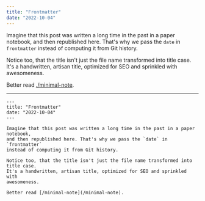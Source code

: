 ```yaml
---
title: "Frontmatter"
date: "2022-10-04"
---
```


Imagine that this post was written a long time in the past in a paper notebook,
and then republished here. That's why we pass the `date` in `frontmatter`
instead of computing it from Git history.

Notice too, that the title isn't just the file name transformed into title case.
It's a handwritten, artisan title, optimized for SEO and sprinkled with
awesomeness.

Better read [./minimal-note](./minimal-note).

---

```mdx
---
title: "Frontmatter"
date: "2022-10-04"
---

Imagine that this post was written a long time in the past in a paper notebook,
and then republished here. That's why we pass the `date` in `frontmatter`
instead of computing it from Git history.

Notice too, that the title isn't just the file name transformed into title case.
It's a handwritten, artisan title, optimized for SEO and sprinkled with
awesomeness.

Better read [/minimal-note](/minimal-note).
```
